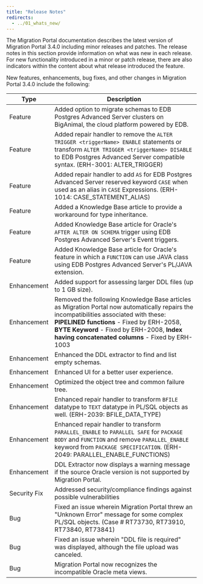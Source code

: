 ```yaml
---
title: "Release Notes"
redirects:
  - ../01_whats_new/
---
```


The Migration Portal documentation describes the latest version of Migration Portal 3.4.0 including minor releases and patches. The release notes in this section provide information on what was new in each release. For new functionality introduced in a minor or patch release, there are also indicators within the content about what release introduced the feature.

New features, enhancements, bug fixes, and other changes in Migration Portal 3.4.0 include the following:

| Type | Description |
| ---- |------------ |
| Feature | Added option to migrate schemas to EDB Postgres Advanced Server clusters on BigAnimal, the cloud platform powered by EDB.|
| Feature | Added repair handler to remove the  `ALTER TRIGGER <triggerName> ENABLE` statements or transform `ALTER TRIGGER <triggerName> DISABLE`  to EDB Postgres Advanced Server compatible syntax. (ERH-3001: ALTER_TRIGGER)|
| Feature| Added repair handler to add `AS` for EDB Postgres Advanced Server reserved keyword `CASE` when used as an alias in `CASE` Expressions. (ERH-1014: CASE_STATEMENT_ALIAS)|
| Feature| Added a Knowledge Base article to provide a workaround for type inheritance.|
| Feature| Added Knowledge Base article for Oracle's `AFTER ALTER ON SCHEMA` trigger using EDB Postgres Advanced Server's Event triggers.|
| Feature| Added Knowledge Base article for Oracle's feature in which a `FUNCTION` can use JAVA class using EDB Postgres Advanced Server's PL/JAVA extension.|
| Enhancement | Added support for assessing larger DDL files (up to 1 GB size).|
| Enhancement | Removed the following Knowledge Base articles as Migration Portal now automatically repairs the incompatibilities associated with these: **PIPELINED functions** - Fixed by ERH-2058, **BYTE Keyword** - Fixed by ERH-2008, **Index having concatenated columns** - Fixed by ERH-1003|
| Enhancement | Enhanced the DDL extractor to find and list empty schemas.|
| Enhancement |Enhanced UI for a better user experience.|
| Enhancement | Optimized the object tree and common failure tree.|
| Enhancement| Enhanced repair handler to transform `BFILE` datatype to `TEXT` datatype in PL/SQL objects as well. (ERH-2039: BFILE_DATA_TYPE)|
| Enhancement| Enhanced repair handler to transform `PARALLEL_ENABLE` to `PARALLEL SAFE` for `PACKAGE BODY` and `FUNCTION` and remove `PARALLEL_ENABLE` keyword from `PACKAGE SPECIFICATION`. (ERH-2049: PARALLEL_ENABLE_FUNCTIONS)|
| Enhancement | DDL Extractor now displays a warning message if the source Oracle version is not supported by Migration Portal.|
| Security Fix| Addressed security/compliance findings against possible vulnerabilities|
|Bug| Fixed an issue wherein Migration Portal threw an "Unknown Error" message for some complex PL/SQL objects. (Case # RT73730, RT73910, RT73840, RT73841)|
|Bug| Fixed an issue wherein "DDL file is required" was displayed, although the file upload was canceled.|
|Bug| Migration Portal now recognizes the incompatible Oracle meta views.|